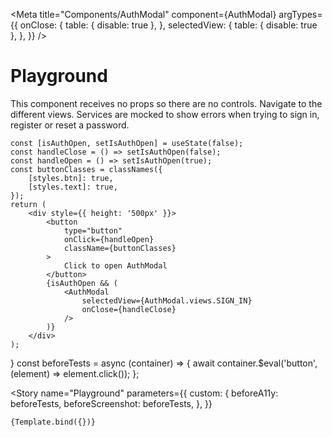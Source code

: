 
<Meta
    title="Components/AuthModal"
    component={AuthModal}
    argTypes={{
        onClose: {
            table: { disable: true },
        },
        selectedView: {
            table: { disable: true },
        },
    }}
/>

# Playground

This component receives no props so there are no controls. Navigate to
the different views. Services are mocked to show errors when trying
to sign in, register or reset a password.

    const [isAuthOpen, setIsAuthOpen] = useState(false);
    const handleClose = () => setIsAuthOpen(false);
    const handleOpen = () => setIsAuthOpen(true);
    const buttonClasses = classNames({
        [styles.btn]: true,
        [styles.text]: true,
    });
    return (
        <div style={{ height: '500px' }}>
            <button
                type="button"
                onClick={handleOpen}
                className={buttonClasses}
            >
                Click to open AuthModal
            </button>
            {isAuthOpen && (
                <AuthModal
                    selectedView={AuthModal.views.SIGN_IN}
                    onClose={handleClose}
                />
            )}
        </div>
    );
}
const beforeTests = async (container) => {
    await container.$eval('button', (element) => element.click());
};

<Story
    name="Playground"
    parameters={{
        custom: {
            beforeA11y: beforeTests,
            beforeScreenshot: beforeTests,
        },
    }}
>
    {Template.bind({})}
</Story>
